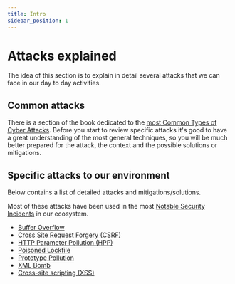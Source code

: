 ```yaml
---
title: Intro
sidebar_position: 1
---
```


# Attacks explained

The idea of this section is to explain in detail several attacks that we can face in our day to day activities.

## Common attacks

There is a section of the book dedicated to the [most Common Types of Cyber Attacks](/about_cybersecurity/common_attacks). Before you start to review specific attacks it's good to have a great understanding of the most general techniques, so you will be much better prepared for the attack, the context and the possible solutions or mitigations.


## Specific attacks to our environment

Below contains a list of detailed attacks and mitigations/solutions.

Most of these attacks have been used in the most [Notable Security Incidents](/notable_security_incidents) in our ecosystem.

- [Buffer Overflow](/attacks_explained/buffer)
- [Cross Site Request Forgery (CSRF)](/attacks_explained/csrf)
- [HTTP Parameter Pollution (HPP)](/attacks_explained/http_parameter_pollution)
- [Poisoned Lockfile](/attacks_explained/poisoned_lockfile)
- [Prototype Pollution](/attacks_explained/prototype_pollution)
- [XML Bomb](/attacks_explained/xml_bomb)
- [Cross-site scripting (XSS)](/attacks_explained/xss)
